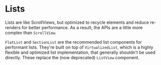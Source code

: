 # Lists

Lists are like ScrollViews, but optimized to recycle elements and reduce re-renders for better performance. As a result, the APIs are a little more complex than `ScrollView`.

`FlatList` and `SectionList` are the recommended list components for performant lists. They're built on top of `VirtualizedList`, which is a highly flexible and optimized list implementation, that generally shouldn't be used directly. These replace the (now deprecated) `ListView` component.
